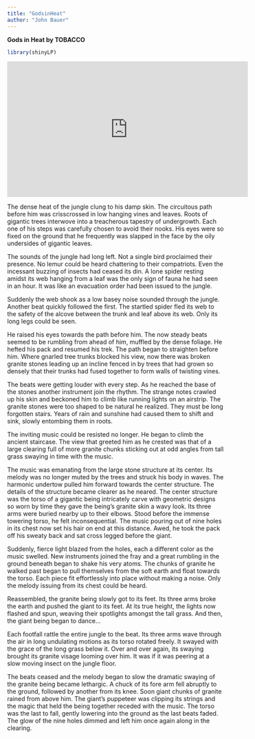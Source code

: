 ```yaml
---
title: "GodsinHeat"
author: "John Bauer"
---
```


**Gods in Heat by TOBACCO**

```r
library(shinyLP)
```

<iframe width="560" height="315" src="https://www.youtube.com/embed/4zLVnDf0W_U?si=_fntjaT5zVvgKav_" title="YouTube video player" frameborder="0" allow="accelerometer; autoplay; clipboard-write; encrypted-media; gyroscope; picture-in-picture; web-share" referrerpolicy="strict-origin-when-cross-origin" allowfullscreen></iframe>

The dense heat of the jungle clung to his damp skin. The circuitous path before him was crisscrossed in low hanging vines and leaves. Roots of gigantic trees interwove into a treacherous tapestry of undergrowth. Each one of his steps was carefully chosen to avoid their nooks. His eyes were so fixed on the ground that he frequently was slapped in the face by the oily undersides of gigantic leaves.

The sounds of the jungle had long left. Not a single bird proclaimed their presence. No lemur could be heard chattering to their compatriots. Even the incessant buzzing of insects had ceased its din. A lone spider resting amidst its web hanging from a leaf was the only sign of fauna he had seen in an hour. It was like an evacuation order had been issued to the jungle. 

Suddenly the web shook as a low basey noise sounded through the jungle. Another beat quickly followed the first. The startled spider fled its web to the safety of the alcove between the trunk and leaf above its web. Only its long legs could be seen. 

He raised his eyes towards the path before him. The now steady beats seemed to be rumbling from ahead of him, muffled by the dense foliage. He hefted his pack and resumed his trek. The path began to straighten before him. Where gnarled tree trunks blocked his view, now there was broken granite stones leading up an incline fenced in by trees that had grown so densely that their trunks had fused together to form walls of twisting vines.

The beats were getting louder with every step. As he reached the base of the stones another instrument join the rhythm. The strange notes crawled up his skin and beckoned him to climb like running lights on an airstrip. The granite stones were too shaped to be natural he realized. They must be long forgotten stairs. Years of rain and sunshine had caused them to shift and sink, slowly entombing them in roots.

The inviting music could be resisted no longer. He began to climb the ancient staircase. The view that greeted him as he crested was that of a large clearing full of more granite chunks sticking out at odd angles from tall grass swaying in time with the music.

The music was emanating from the large stone structure at its center. Its melody was no longer muted by the trees and struck his body in waves. The harmonic undertow pulled him forward towards the center structure. The details of the structure became clearer as he neared. The center structure was the torso of a gigantic being intricately carve with geometric designs so worn by time they gave the being's granite skin a wavy look. Its three arms were buried nearby up to their elbows. Stood before the immense towering torso, he felt inconsequential. The music pouring out of nine holes in its chest now set his hair on end at this distance. Awed, he took the pack off his sweaty back and sat cross legged before the giant.

Suddenly, fierce light blazed from the holes, each a different color as the music swelled. New instruments joined the fray and a great rumbling in the ground beneath began to shake his very atoms. The chunks of granite he walked past began to pull themselves from the soft earth and float towards the torso. Each piece fit effortlessly into place without making a noise. Only the melody issuing from its chest could be heard.

Reassembled, the granite being slowly got to its feet. Its three arms broke the earth and pushed the giant to its feet. At its true height, the lights now flashed and spun, weaving their spotlights amongst the tall grass. And then, the giant being began to dance...

Each footfall rattle the entire jungle to the beat. Its three arms wave through the air in long undulating motions as its torso rotated freely. It swayed with the grace of the long grass below it. Over and over again, its swaying brought its granite visage looming over him. It was if it was peering at a slow moving insect on the jungle floor.

The beats ceased and the melody began to slow the dramatic swaying of the granite being became lethargic. A chuck of its fore arm fell abruptly to the ground, followed by another from its knee. Soon giant chunks of granite rained from above him. The giant's puppeteer was clipping its strings and the magic that held the being together receded with the music. The torso was the last to fall, gently lowering into the ground as the last beats faded. The glow of the nine holes dimmed and left him once again along in the clearing.